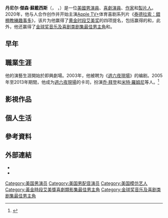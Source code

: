 {{Infobox person
|name               = 傑森·蘇戴西斯
|image              = Jason Sudeikis South by Southwest 2019 (cropped).jpg 
|image_upright      = 
|alt                = 
|caption            = 蘇戴西斯在2019年的[[西南偏南|西南偏南]]上
|birth_name         = Daniel Jason Sudeikis
|birth_date         = {{birth date and age|1975|9|18}}
|birth_place        = {{USA}}[[維珍尼亞州|維珍尼亞州]][[費爾法克斯_(維吉尼亞州)|費爾法克斯]]
|occupation         = [[演員|演員]]、[[喜劇演員|喜劇演員]]、[[製片人|製片人]]、[[作家|作家]]
|years_active       = 1997年至今
|spouse             = {{marriage|[[凱·卡農|凱·卡農]]|2004|2010|end=div}}
|partner            = [[奧莉菲亞·維特|奧莉菲亞·維特]] (2011–2020)
|children           = 2
}}

'''丹尼尔·傑森·蘇戴西斯'''（{{lang-en|Daniel Jason Sudeikis}}，{{IPAc-en|s|ᵿ|ˈ|d|eɪ|k|ɪ|s}} {{respell|suu|DAY|kiss}}，{{bd|1975年|9月18日}}）是一位[[美國|美國]][[男演員|男演員]]、[[喜劇演員|喜劇演員]]、[[作家|作家]]和[[製片人|製片人]]。2020年，他与人合作创作并开始主演[[Apple_TV+|Apple TV+]]体育喜剧系列片《[[泰德拉索：錯棚教練趣事多|泰德拉索：錯棚教練趣事多]]》，该片为他赢得了[[第73届黄金时段艾美奖|黄金时段艾美奖]]的四项提名，包括赢得的{{le|黃金時段艾美獎最佳喜劇類影集|Primetime Emmy Award for Outstanding Comedy Series|最佳喜劇類影集}}和{{le|黃金時段艾美獎最佳喜劇類影集男主角|Primetime Emmy Award for Outstanding Lead Actor in a Comedy Series|最佳喜劇類影集男主角}}，此外，他还赢得了[[金球奖音乐及喜剧类剧集最佳男主角|金球奖音乐及喜剧类剧集最佳男主角]]和{{link-en|美國演員工會獎最佳喜劇類影集男演員|Screen Actors Guild Award for Outstanding Performance by a Male Actor in a Comedy Series}}。
== 早年 == 
== 職業生涯 == 
他的演藝生涯開始於即興劇場。2003年，他被聘为《[[週六夜現場|週六夜現場]]》的编剧。2005年至2013年期間，他成为[[週六夜現場|週六夜現場]]的卡司，扮演[[乔·拜登|乔·拜登]]和[[米特·羅姆尼|米特·羅姆尼]]等人。<ref>{{cite news|last=Ng|first=Philiana|title=Jason Sudeikis Not Returning to 'SNL'|url=http://www.hollywoodreporter.com/live-feed/jason-sudeikis-not-returning-snl-592498|accessdate=2013-08-28|newspaper=hollywoodreporter.com|date=2013-07-24|archive-date=2020-09-23|archive-url=https://web.archive.org/web/20200923183524/https://www.hollywoodreporter.com/live-feed/jason-sudeikis-not-returning-snl-592498|dead-url=no}}</ref>
== 影視作品 == 
== 個人生活==
==參考資料==
{{reflist}}

==外部連結==
{{Sister project links|wikt=no |commons=Category:Jason Sudeikis |b=no |n=no |q=no |s=no |v=no |species=no |display=Jason Sudeikis}}
*{{IMDb name}}
*{{myspace|63644967|Jason Sudeikis}}
{{金球獎音樂喜劇類劇集最佳男主角}} 
{{黄金时段艾美奖喜剧类电视系列剧最佳男主角}}
{{美國演員工會獎最佳喜劇影集男演員}}
{{Authority control}}
[[Category:美国男演员|Category:美国男演员]]
[[Category:美国男配音演员|Category:美国男配音演员]]
[[Category:美国模仿艺人|Category:美国模仿艺人]]
[[Category:黃金時段艾美獎喜劇類影集最佳男主角|Category:黃金時段艾美獎喜劇類影集最佳男主角]]
[[Category:金球奖音乐及喜剧类剧集最佳男主角|Category:金球奖音乐及喜剧类剧集最佳男主角]]